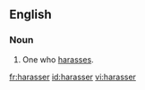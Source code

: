 ==English==
===Noun===
{{en-noun}}

#One who [[harass]]es.

[[fr:harasser]]
[[id:harasser]]
[[vi:harasser]]